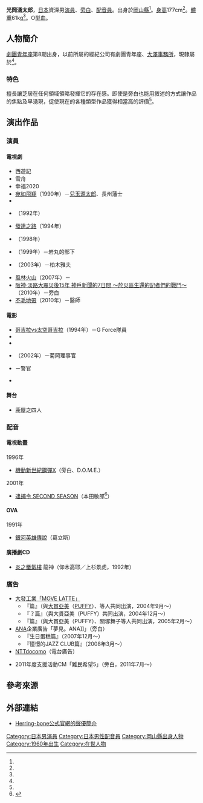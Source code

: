 {{multiple issues|
{{Notability Unreferenced|time=2016-09-10T14:55:10+00:00}}
{{refimprove|time=2016-09-10T14:55:10+00:00}}
}}
{{NoteTA|G1=Anime}}
{{配音員
|姓名= 光岡湧太郎
|圖片= 
|尺寸= 
|替代= 
|簡介= 
|本名= 
|外文名= 
|外文= 
|羅馬拼音= 
|英文名= 
|暱稱= 
|藝名= 
|國籍= 
|籍貫= 
|出生地= 
|出身地= {{JPN}}[[岡山縣|岡山縣]]
|死歿地= 
|出生名= 
|生年= 1960
|生月= 5
|生日= 20
|歿年= 
|歿月= 
|歿日= 
|血型= O型
|配演語言= 
|教育程度= 
|母校= 
|所屬= {{link-ja|Herring-bone|ヘリンボーン (芸能事務所)}}
|宗教信仰= 
|配偶= 
|活躍年代= 
|出道作= 
|代表作= 
|網站= 
|其他= 
|module= {{japanese|embed=yes|光岡 湧太郎|みつおか ゆうたろう|Mitsuoka Yūtarō}}
}}
'''光岡湧太郎'''{{BD|1960年|5月20日<ref>《聲優名鑑》，第644頁，{{link-ja|成美堂出版|成美堂出版}}，1999年 ISBN 978-4415008783</ref><ref name="Herring-pro">{{Cite web|publisher={{link-ja|Herring-bone|ヘリンボーン}}|url=http://www.herringbone.co.jp/talents/name/mitsuokayutaro/|title=Herring-bone公式官網的聲優簡介|accessdate=2016-09-10|language=ja|archive-date=2017-01-05|archive-url=https://web.archive.org/web/20170105213154/http://www.herringbone.co.jp/talents/name/mitsuokayutaro/|dead-url=no}}</ref>||}}，[[日本|日本]]資深男[[演員|演員]]、[[旁白|旁白]]、[[配音員|配音員]]。出身於[[岡山縣|岡山縣]]<ref name="Herring-pro" />。[[身高|身高]]177cm<ref name="Herring-pro" />。[[體重|體重]]61kg<ref name="Herring-pro" />。O型[[血型|血]]。

== 人物簡介 ==
[[劇團青年座|劇團青年座]]第8期出身，以前所屬的經紀公司有劇團青年座、[[大澤事務所|大澤事務所]]，現隸屬於{{link-ja|Herring-bone|ヘリンボーン (芸能事務所)}}<ref name="Herring-pro" />。

=== 特色 ===
擅長讓芝居在任何領域領略發揮它的存在感。即使是旁白也能用敘述的方式讓作品的焦點及早湧現，促使現在的各種類型作品獲得相當高的評價<ref name="Herring-pro" />。

== 演出作品 ==
=== 演員 ===
==== 電視劇 ====
* 西遊記
* 雪舟
* 幸福2020
* [[宛如飛翔|宛如飛翔]]（1990年）－[[兒玉源太郎|兒玉源太郎]]、長州藩士
* {{link-ja|十時半睡事件帖|十時半睡事件帖 (テレビドラマ)}}
* {{link-ja|命の旅路|命の旅路}}（1992年）
* [[發達之路|發達之路]]（1994年）
* {{link-ja|Sweet Devil|スウィートデビル}}（1998年）
* {{link-ja|夜逃屋本舖|夜逃げ屋本舗}}（1999年）－岩丸的部下
* {{link-ja|鬼鄰居|あなたの隣に誰かいる}}（2003年）－柏木雅夫
* [[風林火山_(大河劇)|風林火山]]（2007年）－{{link-ja|三條西實澄|三条西実枝}}
* [[神戶新聞7日間|阪神·淡路大震災後15年 神戶新聞的7日間 ～於災區生還的記者們的戰鬥～]]（2010年）－旁白
* [[不毛地帶|不毛地帶]]（2010年）－醫師

==== 電影 ====
* [[哥吉拉vs太空哥吉拉|哥吉拉vs太空哥吉拉]]（1994年）－G Force隊員
* {{link-ja|金融腐蝕列島・呪縛（1999年）|金融腐蝕列島}}
* {{link-ja|狗神 INUGAMI（2001年）|狗神 (小説)}}
* {{link-ja|突入！淺間山莊事件|突入せよ! あさま山荘事件}}（2002年）－菊岡理事官
* {{link-ja|Antenna（2004年）|アンテナ (小説)#映画}}－警官
* {{link-ja|仰望師恩（2006年）|あおげば尊し (2006年の映画)}}

==== 舞台 ====
* 鹿屋之四人

=== 配音 ===
==== 電視動畫 ====
; 1996年
* [[機動新世紀GUNDAM_X|機動新世紀鋼彈X]]（旁白、D.O.M.E.）
; 2001年
* [[逮捕令_(動畫)#第2期|逮捕令 SECOND SEASON]]（本田敏郎<ref>{{Cite web|url=https://mediaarts-db.bunka.go.jp/an/anime_series/7512|title=逮捕令 SECOND SEASON|work=媒體藝術資料庫|publisher=[[文化廳|文化廳]]|accessdate=2017-03-12|language=ja|archive-date=2017-12-07|archive-url=https://web.archive.org/web/20171207141150/https://mediaarts-db.bunka.go.jp/an/anime_series/7512|dead-url=no}}</ref>）

==== OVA ====
; 1991年
* [[銀河英雄傳說|銀河英雄傳說]]（葛立斯）

==== 廣播劇CD ====
* [[炎之蜃氣樓|炎之蜃氣樓]] {{lang|ja|まほろばの}}龍神（仰木高耶／上杉景虎，1992年）

=== 廣告 ===
* [[大發工業株式會社|大發工業「MOVE LATTE」]]
** 『{{lang|ja|いないないキャー}}篇』（與[[大貫亞美|大貫亞美]]（[[帕妃|PUFFY]]）、{{link-ja|下山葵|下山葵}}等人共同出演，2004年9月～）
** 『{{lang|ja|ハサミはどこカニ}}？篇』（與大貫亞美（PUFFY）共同出演，2004年12月～）
** 『{{lang|ja|はにわでスイマセン}}篇』（與大貫亞美（PUFFY）、關塚舞子等人共同出演，2005年2月～）
* [[全日本空輸|ANA]]企業廣告「夢見{{lang|ja|るヒコーキ}}。ANA]]」（旁白）
** 『生日蛋糕篇』（2007年12月～）
** 『憧憬的JAZZ CLUB篇』（2008年3月～）
* [[NTT_DOCOMO|NTTdocomo]]（電台廣告）
* {{link-ja|AC JAPAN|ACジャパン}} 2011年度支援活動CM「難民{{lang|ja|のための、}}希望{{lang|ja|の}}5{{lang|ja|文字}}」（旁白，2011年7月～）

== 參考來源 ==
{{reflist}}

== 外部連結 ==
* [http://www.herringbone.co.jp/ Herring-bone公式官網的聲優簡介]{{Wayback|url=http://www.herringbone.co.jp/ |date=20160901093202 }} {{ja icon}}

{{DEFAULTSORT:Mitsuoka Yūtarō}}
[[Category:日本男演員|Category:日本男演員]]
[[Category:日本男性配音員|Category:日本男性配音員]]
[[Category:岡山縣出身人物|Category:岡山縣出身人物]]
[[Category:1960年出生|Category:1960年出生]]
[[Category:在世人物|Category:在世人物]]